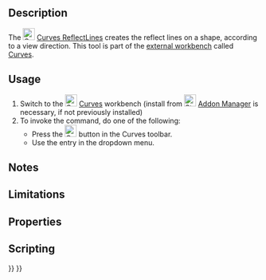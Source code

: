 <languages/>
<translate>

<!--T:1-->
{{Docnav
|[[Curves_CompressionSpring|CompressionSpring]]
|[[Curves_MultiLoft|MultiLoft]]
|[[Curves_Workbench|Curves]]
|IconL=Curves_CompressionSpring.svg
|IconR=Curves_MultiLoft.svg
|IconC=Curves_workbench_icon.svg
}}

<!--T:2-->
{{GuiCommand
|Name=Curves ReflectLines
|MenuLocation=Surfaces → Reflect Lines
|Workbenches=[[Curves_Workbench|Curves]]
}}

==Description== <!--T:3-->

<!--T:4-->
The [[Image:Curves_ReflectLines.svg|24px]] [[Curves_ReflectLines|Curves ReflectLines]] creates the reflect lines on a shape, according to a view direction. This tool is part of the [[External_workbenches|external workbench]] called [[Curves_Workbench|Curves]].

==Usage== <!--T:5-->

<!--T:6-->
# Switch to the [[Image:Curves_workbench_icon.svg|24px]] [[Curves_Workbench|Curves]] workbench (install from [[Image:Std_AddonMgr.svg|24px]] [[Std_AddonMgr|Addon Manager]] is necessary, if not previously installed)
# To invoke the command, do one of the following:
#* Press the [[Image:Curves_ReflectLines.svg|24px]] button in the Curves toolbar.
#* Use the {{MenuCommand|Surfaces → Reflect Lines}} entry in the dropdown menu.


==Notes== <!--T:7-->


==Limitations== <!--T:8-->


==Properties== <!--T:9-->


==Scripting== <!--T:10-->


<!--T:11-->
{{Docnav
|[[Curves_CompressionSpring|CompressionSpring]]
|[[Curves_MultiLoft|MultiLoft]]
|[[Curves_Workbench|Curves]]
|IconL=Curves_CompressionSpring.svg
|IconR=Curves_MultiLoft.svg
|IconC=Curves_workbench_icon.svg
}}

</translate>
{{Curves Tools navi{{#translation:}}}}
{{Userdocnavi{{#translation:}}}}